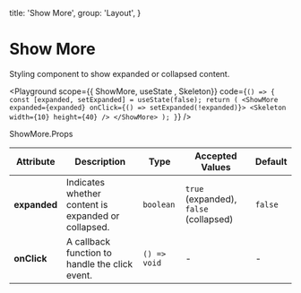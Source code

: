 
  title: 'Show More',
  group: 'Layout',
}

# Show More

Styling component to show expanded or collapsed content.

<Playground
  scope={{ ShowMore, useState , Skeleton}}
  code={`
() => {
  const [expanded, setExpanded] = useState(false);
  return (
    <ShowMore expanded={expanded} onClick={() => setExpanded(!expanded)}>
      <Skeleton width={10} height={40} />
    </ShowMore>
  );
}
`}
/>

<Attributes edit="/pages/components/show-more.mdx">
  <Attributes.Title>ShowMore.Props</Attributes.Title>

| Attribute    | Description                                         | Type         | Accepted Values                        | Default |
| ------------ | --------------------------------------------------- | ------------ | -------------------------------------- | ------- |
| **expanded** | Indicates whether content is expanded or collapsed. | `boolean`    | `true` (expanded), `false` (collapsed) | `false` |
| **onClick**  | A callback function to handle the click event.      | `() => void` | -                                      | -       |

</Attributes>